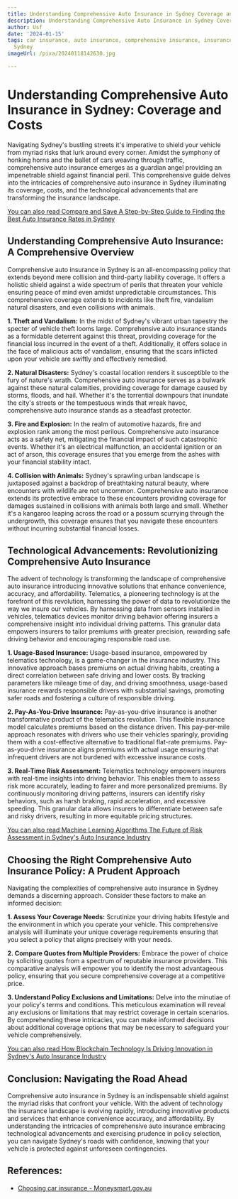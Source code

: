 ```yaml
---
title: Understanding Comprehensive Auto Insurance in Sydney Coverage and Costs
description: Understanding Comprehensive Auto Insurance in Sydney Coverage and Costs
author: Usf
date: '2024-01-15'
tags: car insurance, auto insurance, comprehensive insurance, insurance coverage,
  Sydney
imageUrl: /pixa/20240118142630.jpg

---
```

# Understanding Comprehensive Auto Insurance in Sydney: Coverage and Costs

Navigating Sydney's bustling streets it's imperative to shield your vehicle from myriad risks that lurk around every corner. Amidst the symphony of honking  horns and the ballet of cars weaving through  traffic, comprehensive auto insurance emerges as a guardian angel providing an impenetrable shield against financial peril. This comprehensive guide delves  into the intricacies of comprehensive auto insurance in Sydney illuminating its coverage,  costs, and the technological advancements that are transforming the insurance landscape.

[You can  also read Compare and  Save A  Step-by-Step Guide to Finding the Best Auto Insurance Rates in Sydney](Compare%20and%20Save%20A%20Step-by-Step%20Guide%20to%20Finding%20the%20Best%20Auto%20Insurance%20Rates%20in%20Sydney)


## Understanding Comprehensive Auto Insurance:  A Comprehensive Overview

Comprehensive auto insurance in Sydney is an all-encompassing policy that extends beyond mere collision and  third-party liability coverage. It offers a holistic shield against a wide spectrum of perils that threaten your vehicle ensuring peace of mind even amidst unpredictable circumstances. This comprehensive coverage extends to incidents like theft fire, vandalism natural disasters, and even collisions with animals.

**1. Theft and Vandalism:**
In the midst of Sydney's vibrant urban  tapestry the specter of vehicle theft looms large.  Comprehensive auto insurance stands as a formidable deterrent against this threat, providing coverage for the financial loss incurred in  the event of a theft.  Additionally,  it offers solace in the face of malicious acts  of vandalism, ensuring that the scars  inflicted upon your vehicle are  swiftly and  effectively remedied.

**2. Natural Disasters:**
Sydney's coastal location  renders it susceptible to the fury of nature's wrath. Comprehensive auto  insurance serves as  a bulwark against these natural calamities, providing coverage for damage caused by  storms, floods, and hail. Whether it's the torrential downpours that inundate the city's streets or the tempestuous winds that wreak havoc, comprehensive auto insurance stands as a  steadfast protector.

**3. Fire  and Explosion:**
In the realm of automotive  hazards,  fire and  explosion rank  among the  most perilous. Comprehensive auto insurance acts as a safety  net, mitigating the financial impact of such catastrophic events. Whether it's an electrical malfunction, an accidental ignition or  an  act  of arson, this coverage ensures that you emerge from the ashes with your financial stability intact.

**4. Collision with Animals:**
Sydney's sprawling urban landscape is juxtaposed against a  backdrop  of breathtaking natural beauty, where encounters with  wildlife are  not uncommon. Comprehensive  auto insurance extends its protective embrace to these encounters  providing coverage for damages sustained in collisions with animals both large and small. Whether it's a kangaroo  leaping across the road or a possum scurrying through the  undergrowth, this  coverage ensures that you navigate these  encounters without incurring  substantial financial losses.

## Technological Advancements: Revolutionizing Comprehensive Auto Insurance

The advent of technology is transforming the landscape of comprehensive auto insurance introducing innovative solutions that enhance convenience, accuracy, and affordability. Telematics, a pioneering technology is at the forefront of this revolution, harnessing the power of data  to revolutionize the  way we insure  our vehicles. By harnessing data from sensors installed in vehicles, telematics devices monitor driving behavior offering insurers  a comprehensive insight into individual driving  patterns. This granular data empowers insurers to tailor premiums with greater precision, rewarding safe driving behavior and encouraging responsible road use.

**1. Usage-Based Insurance:**
Usage-based insurance, empowered by telematics technology, is a game-changer  in the  insurance industry. This innovative  approach bases premiums on  actual  driving habits, creating a direct correlation between safe driving and lower costs. By tracking parameters like mileage time of day, and driving smoothness,  usage-based insurance rewards responsible drivers with substantial savings, promoting safer roads and fostering a  culture of responsible driving.

**2. Pay-As-You-Drive Insurance:**
Pay-as-you-drive insurance is another transformative product of the telematics revolution. This flexible insurance model calculates premiums based on the distance  driven. This pay-per-mile  approach resonates with drivers who use their vehicles  sparingly, providing them with a cost-effective alternative to traditional  flat-rate premiums.  Pay-as-you-drive insurance aligns premiums with actual usage ensuring that infrequent drivers are not burdened  with  excessive insurance costs.

**3. Real-Time Risk  Assessment:**
Telematics technology empowers insurers  with real-time insights into driving  behavior. This enables them  to assess risk more accurately, leading  to fairer and more  personalized premiums. By continuously monitoring driving patterns, insurers can identify risky behaviors,  such as harsh braking, rapid acceleration, and excessive speeding. This granular data allows insurers to differentiate between safe and  risky drivers, resulting in more equitable pricing  structures.

[You can also read Machine Learning Algorithms  The Future of Risk Assessment in Sydney's Auto Insurance Industry](Machine%20Learning%20Algorithms%20The%20Future%20of%20Risk%20Assessment%20in%20Sydney%27s%20Auto%20Insurance%20Industry)


## Choosing the Right  Comprehensive Auto Insurance Policy: A Prudent Approach

Navigating the complexities of comprehensive auto insurance in Sydney  demands a  discerning approach. Consider these factors to make an informed  decision:

**1. Assess Your Coverage Needs:**
Scrutinize your driving habits lifestyle and the environment  in which you operate your vehicle. This comprehensive analysis will illuminate your unique coverage requirements ensuring that you select  a policy that aligns precisely with  your needs.

**2. Compare Quotes from Multiple Providers:**
Embrace the power of choice by soliciting quotes from a spectrum of reputable insurance providers. This comparative analysis will  empower you to identify the most advantageous policy, ensuring that you  secure comprehensive coverage at a competitive price.

**3.  Understand Policy Exclusions  and Limitations:**
Delve into the minutiae  of your policy's terms and conditions. This meticulous examination will reveal  any exclusions or  limitations  that may restrict coverage in certain scenarios. By comprehending these intricacies, you can make informed decisions about  additional coverage options that may be necessary to safeguard your vehicle comprehensively.

[You can  also read How Blockchain Technology Is Driving Innovation in Sydney's  Auto Insurance Industry](How%20Blockchain%20Technology%20Is%20Driving%20Innovation%20in%20Sydney%27s%20Auto%20Insurance%20Industry)


## Conclusion: Navigating the Road Ahead

Comprehensive auto insurance in Sydney is an indispensable shield against the  myriad risks that confront your vehicle. With the advent of technology the insurance landscape is evolving rapidly, introducing innovative products and services that enhance convenience accuracy, and affordability. By understanding the  intricacies of comprehensive auto insurance embracing technological advancements and exercising prudence in  policy selection, you  can navigate Sydney's roads with confidence, knowing that your  vehicle is protected against unforeseen contingencies.

## References:
- [Choosing car insurance - Moneysmart.gov.au](https://moneysmart.gov.au/car-insurance/choosing-car-insurance)
